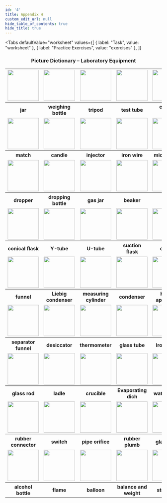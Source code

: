 ```yaml
---
id: '4'
title: Appendix 4
custom_edit_url: null
hide_table_of_contents: true
hide_title: true
---
```



<Tabs
  defaultValue="worksheet"
  values={[
    { label: "Task", value: "worksheet" },
    { label: "Practice Exercises", value: "exercises" },
  ]}
>

<TabItem value="worksheet">

### <center>Picture Dictionary – Laboratory Equipment</center>

<table>
  <tr>
    <td><center><img src={jar} height='100' /></center></td>
    <td><center><img src={weighingBottle} height='100' /></center></td>
    <td><center><img src={tripod} height='100' /></center></td>
    <td><center><img src={tube} height='100' /></center></td>
    <td><center><img src={glass} height='100' /></center></td>
  </tr>
  <tr>
    <th>jar</th>
    <th>weighing bottle</th>
    <th>tripod</th>
    <th>test tube</th>
    <th>conical glass</th>
  </tr>
  <tr>
    <td><center><img src={match} height='100' /></center></td>
    <td><center><img src={candle} height='100' /></center></td>
    <td><center><img src={injector} height='100' /></center></td>
    <td><center><img src={ironWire} height='100' /></center></td>
    <td><center><img src={microscope} height='100' /></center></td>
  </tr>
  <tr>
    <th>match</th>
    <th>candle</th>
    <th>injector</th>
    <th>iron wire</th>
    <th>microscope</th>
  </tr>
  <tr>
    <td><center><img src={dropper} height='100' /></center></td>
    <td><center><img src={droppingBottle} height='100' /></center></td>
    <td><center><img src={gasJar} height='100' /></center></td>
    <td><center><img src={beaker} height='100' /></center></td>
    <td><center><img src={flask} height='100' /></center></td>
  </tr>
  <tr>
    <th>dropper</th>
    <th>dropping bottle</th>
    <th>gas jar</th>
    <th>beaker</th>
    <th>flask</th>
  </tr>
  <tr>
    <td><center><img src={conicalFlask} height='100' /></center></td>
    <td><center><img src={Ytube} height='100' /></center></td>
    <td><center><img src={Utube} height='100' /></center></td>
    <td><center><img src={suctionFlask} height='100' /></center></td>
    <td><center><img src={canula} height='100' /></center></td>
  </tr>
  <tr>
    <th>conical flask</th>
    <th>Y-tube</th>
    <th>U-tube</th>
    <th>suction flask</th>
    <th>canula</th>
  </tr>
  <tr>
    <td><center><img src={funnel} height='100' /></center></td>
    <td><center><img src={liebigCondenser} height='100' /></center></td>
    <td><center><img src={measuringCylinder} height='100' /></center></td>
    <td><center><img src={condenser} height='100' /></center></td>
    <td><center><img src={bonq} height='100' /></center></td>
  </tr>
  <tr>
    <th>funnel</th>
    <th>Liebig condenser</th>
    <th>measuring cylinder</th>
    <th>condenser</th>
    <th>Kipp's apparatus</th>
  </tr>
  <tr>
    <td><center><img src={separatorFunnel} height='100' /></center></td>
    <td><center><img src={desiccator} height='100' /></center></td>
    <td><center><img src={thermometer} height='100' /></center></td>
    <td><center><img src={glassTube} height='100' /></center></td>
    <td><center><img src={ironStage} height='100' /></center></td>
  </tr>
  <tr>
    <th>separator funnel</th>
    <th>desiccator</th>
    <th>thermometer</th>
    <th>glass tube</th>
    <th>Iron stage</th>
  </tr>
  <tr>
    <td><center><img src={glassRod} height='100' /></center></td>
    <td><center><img src={ladle} height='100' /></center></td>
    <td><center><img src={crucible} height='100' /></center></td>
    <td><center><img src={evaporatingDich} height='100' /></center></td>
    <td><center><img src={watchGlass} height='100' /></center></td>
  </tr>
  <tr>
    <th>glass rod</th>
    <th>ladle</th>
    <th>crucible</th>
    <th>Evaporating dich</th>
    <th>watch glass</th>
  </tr>
  <tr>
    <td><center><img src={rubberConnector} height='100' /></center></td>
    <td><center><img src={switcha} height='100' /></center></td>
    <td><center><img src={pipeOrifice} height='100' /></center></td>
    <td><center><img src={rubberPlumb} height='100' /></center></td>
    <td><center><img src={glassPlug} height='100' /></center></td>
  </tr>
  <tr>
    <th>rubber connector</th>
    <th>switch</th>
    <th>pipe orifice</th>
    <th>rubber plumb</th>
    <th>glass plug</th>
  </tr>
    <tr>
    <td><center><img src={alcohol} height='100' /></center></td>
    <td><center><img src={flame} height='100' /></center></td>
    <td><center><img src={balloon} height='100' /></center></td>
    <td><center><img src={balanceWeight} height='100' /></center></td>
    <td><center><img src={stopcock} height='100' /></center></td>
  </tr>
  <tr>
    <th>alcohol bottle</th>
    <th>flame</th>
    <th>balloon</th>
    <th>balance and weight</th>
    <th>stopcock</th>
  </tr>
  
</table>


</TabItem>

<TabItem value="exercises">
  <Frame src="https://learningapps.org/watch?v=pujziazfj21" height="480px" />
</TabItem>

</Tabs>

